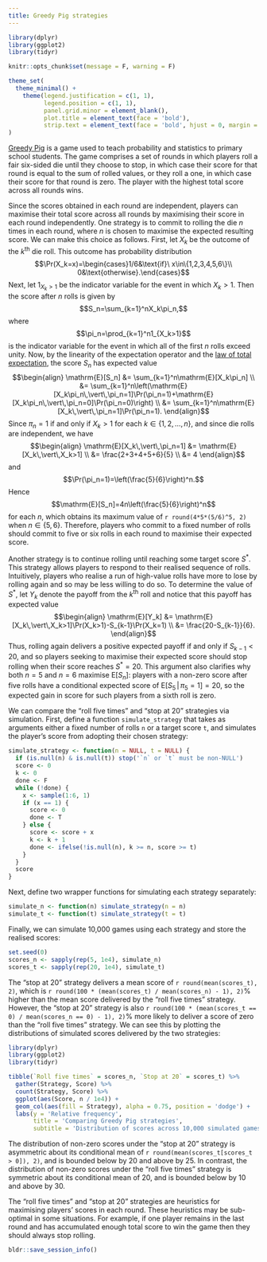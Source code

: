 ```yaml
---
title: Greedy Pig strategies
---
```


```r
library(dplyr)
library(ggplot2)
library(tidyr)

knitr::opts_chunk$set(message = F, warning = F)

theme_set(
  theme_minimal() +
    theme(legend.justification = c(1, 1),
          legend.position = c(1, 1),
          panel.grid.minor = element_blank(),
          plot.title = element_text(face = 'bold'),
          strip.text = element_text(face = 'bold', hjust = 0, margin = margin(b = 5), size = 10))
)
```

[Greedy Pig](https://nzmaths.co.nz/resource/greedy-pig-1) is a game used to teach probability and statistics to primary school students.
The game comprises a set of rounds in which players roll a fair six-sided die until they choose to stop, in which case their score for that round is equal to the sum of rolled values, or they roll a one, in which case their score for that round is zero.
The player with the highest total score across all rounds wins.

Since the scores obtained in each round are independent, players can maximise their total score across all rounds by maximising their score in each round independently.
One strategy is to commit to rolling the die $n$ times in each round, where $n$ is chosen to maximise the expected resulting score.
We can make this choice as follows.
First, let $X_k$ be the outcome of the $k^\text{th}$ die roll.
This outcome has probability distribution
$$\Pr(X_k=x)=\begin{cases}1/6&\text{if}\ x\in\{1,2,3,4,5,6\}\\ 0&\text{otherwise}.\end{cases}$$
Next, let $1_{X_k>1}$ be the indicator variable for the event in which $X_k>1$.
Then the score after $n$ rolls is given by
$$S_n=\sum_{k=1}^nX_k\pi_n,$$
where
$$\pi_n=\prod_{k=1}^n1_{X_k>1}$$
is the indicator variable for the event in which all of the first $n$ rolls exceed unity.
Now, by the linearity of the expectation operator and the [law of total expectation](https://en.wikipedia.org/wiki/Law_of_total_expectation), the score $S_n$ has expected value
$$\begin{align}
\mathrm{E}[S_n]
&= \sum_{k=1}^n\mathrm{E}[X_k\pi_n] \\
&= \sum_{k=1}^n\left(\mathrm{E}[X_k\pi_n\,\vert\,\pi_n=1]\Pr(\pi_n=1)+\mathrm{E}[X_k\pi_n\,\vert\,\pi_n=0]\Pr(\pi_n=0)\right) \\
&= \sum_{k=1}^n\mathrm{E}[X_k\,\vert\,\pi_n=1]\Pr(\pi_n=1).
\end{align}$$
Since $\pi_n=1$ if and only if $X_k>1$ for each $k\in\{1,2,\ldots,n\}$, and since die rolls are independent, we have
$$\begin{align}
\mathrm{E}[X_k\,\vert\,\pi_n=1]
&= \mathrm{E}[X_k\,\vert\,X_k>1] \\
&= \frac{2+3+4+5+6}{5} \\
&= 4
\end{align}$$
and
$$\Pr(\pi_n=1)=\left(\frac{5}{6}\right)^n.$$
Hence
$$\mathrm{E}[S_n]=4n\left(\frac{5}{6}\right)^n$$
for each $n$, which obtains its maximum value of `r round(4*5*(5/6)^5, 2)` when $n\in\{5,6\}$.
Therefore, players who commit to a fixed number of rolls should commit to five or six rolls in each round to maximise their expected score.

Another strategy is to continue rolling until reaching some target score $S^*$.
This strategy allows players to respond to their realised sequence of rolls.
Intuitively, players who realise a run of high-value rolls have more to lose by rolling again and so may be less willing to do so.
To determine the value of $S^*$, let $Y_k$ denote the payoff from the $k^\text{th}$ roll and notice that this payoff has expected value
$$\begin{align}
\mathrm{E}[Y_k]
&= \mathrm{E}[X_k\,\vert\,X_k>1]\Pr(X_k>1)-S_{k-1}\Pr(X_k=1) \\
&= \frac{20-S_{k-1}}{6}.
\end{align}$$
Thus, rolling again delivers a positive expected payoff if and only if $S_{k-1}<20$, and so players seeking to maximise their expected score should stop rolling when their score reaches $S^*=20$.
This argument also clarifies why both $n=5$ and $n=6$ maximise $\mathrm{E}[S_n]$: players with a non-zero score after five rolls have a conditional expected score of $\mathrm{E}[S_5\,\vert\,\pi_5=1]=20$, so the expected gain in score for such players from a sixth roll is zero.

We can compare the "roll five times" and "stop at 20" strategies via simulation.
First, define a function `simulate_strategy` that takes as arguments either a fixed number of rolls `n` or a target score `t`, and simulates the player's score from adopting their chosen strategy:
```r
simulate_strategy <- function(n = NULL, t = NULL) {
  if (is.null(n) & is.null(t)) stop('`n` or `t` must be non-NULL')
  score <- 0
  k <- 0
  done <- F
  while (!done) {
    x <- sample(1:6, 1)
    if (x == 1) {
      score <- 0
      done <- T
    } else {
      score <- score + x
      k <- k + 1
      done <- ifelse(!is.null(n), k >= n, score >= t)
    }
  }
  score
}
```
Next, define two wrapper functions for simulating each strategy separately:
```r
simulate_n <- function(n) simulate_strategy(n = n)
simulate_t <- function(t) simulate_strategy(t = t)
```
Finally, we can simulate 10,000 games using each strategy and store the realised scores:
```r
set.seed(0)
scores_n <- sapply(rep(5, 1e4), simulate_n)
scores_t <- sapply(rep(20, 1e4), simulate_t)
```

The "stop at 20" strategy delivers a mean score of `r round(mean(scores_t), 2)`, which is `r round(100 * (mean(scores_t) / mean(scores_n) - 1), 2)`% higher than the mean score delivered by the "roll five times" strategy.
However, the "stop at 20" strategy is also `r round(100 * (mean(scores_t == 0) / mean(scores_n == 0) - 1), 2)`% more likely to deliver a score of zero than the "roll five times" strategy.
We can see this by plotting the distributions of simulated scores delivered by the two strategies:
```r
library(dplyr)
library(ggplot2)
library(tidyr)

tibble(`Roll five times` = scores_n, `Stop at 20` = scores_t) %>%
  gather(Strategy, Score) %>%
  count(Strategy, Score) %>%
  ggplot(aes(Score, n / 1e4)) +
  geom_col(aes(fill = Strategy), alpha = 0.75, position = 'dodge') +
  labs(y = 'Relative frequency',
       title = 'Comparing Greedy Pig strategies',
       subtitle = 'Distribution of scores across 10,000 simulated games')
```

The distribution of non-zero scores under the "stop at 20" strategy is asymmetric about its conditional mean of `r round(mean(scores_t[scores_t > 0]), 2)`, and is bounded below by 20 and above by 25.
In contrast, the distribution of non-zero scores under the "roll five times" strategy is symmetric about its conditional mean of 20, and is bounded below by 10 and above by 30.

The "roll five times" and "stop at 20" strategies are heuristics for maximising players' scores in each round.
These heuristics may be sub-optimal in some situations.
For example, if one player remains in the last round and has accumulated enough total score to win the game then they should always stop rolling.

```r
bldr::save_session_info()
```
